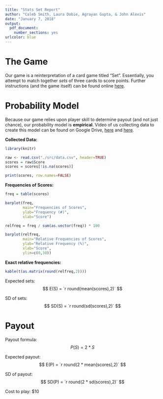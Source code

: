 ```yaml
---
title: "Stats Set Report"
author: "Caleb Smith, Laura Dobie, Agrayan Gupta, & John Alexis"
date: "January 7, 2018"
output: 
  pdf_document:
    number_sections: yes
urlcolor: blue
---
```


# The Game

Our game is a reinterpretation of a card game titled "Set". Essentially, you attempt to match together *sets* of three cards to score points. Further instructions (and the game itself) can be found online [here](http://caleb.techhounds.com/carnival).

# Probability Model

Because our game relies upon player skill to determine payout (and not just chance), our probability model is **empirical**. Video of us collecting data to create this model can be found on Google Drive, [here](https://drive.google.com/file/d/1EglbOLWs2Gl6OoyVSNL-hiKfIyiXM3ak/view?usp=sharing) and [here](https://drive.google.com/file/d/1KAvRjhuaiVsT4ot49bwMJM9ZKrL3jXgZ/view?usp=sharing).

**Collected Data\:**

```r
library(knitr)

raw <- read.csv("./src/data.csv", header=TRUE)
scores = raw$Score
scores = scores[!is.na(scores)]

print(scores, row.names=FALSE)
```

**Frequencies of Scores\:**

```r
freq = table(scores)

barplot(freq,
        main="Frequencies of Scores",
        ylab="Frequency (#)",
        xlab="Score")
```

```r
relfreq = freq / sum(as.vector(freq)) * 100

barplot(relfreq,
        main="Relative Frequencies of Scores",
        ylab="Relative Frequency (%)",
        xlab="Score",
        ylim=c(0,30))
```

**Exact relative frequencies\:**

```r
kable(t(as.matrix(round(relfreq,2))))
```

Expected sets: $$ E(S) = `r round(mean(scores),2)` $$

SD of sets: $$ SD(S) = `r round(sd(scores),2)` $$

# Payout

Payout formula: $$ P(S) = 2 * S $$

Expected payout: $$ E(P) = `r round(2 * mean(scores),2)` $$

SD of payout: $$ SD(P) = `r round(2 * sd(scores),2)` $$

Cost to play: $10